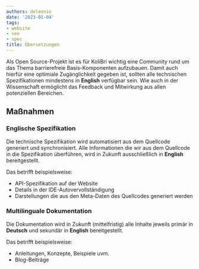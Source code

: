```yaml
---
authors: deleonio
date: '2023-01-04'
tags:
- website
- seo
- spec
title: Übersetzungen
---
```


Als Open Source-Projekt ist es für KoliBri wichtig eine Community rund
um das Thema barrierefreie Basis-Komponenten aufzubauen. Damit auch hierfür
eine optimiale Zugänglichkeit gegeben ist, sollten alle technischen
Spezifikationen mindestens in **English** verfügbar sein. Wie auch in der
Wissenschaft ermöglicht das Feedback und Mitwirkung aus allen potenziellen
Bereichen.

## Maßnahmen

### Englische Spezifikation

Die technische Spezifikation wird automatisiert aus dem Quellcode generiert
und synchronisiert. Alle Informationen die wir aus dem Quellcode in die
Spezifikation überführen, wird in Zukunft ausschließlich in **English**
bereitgestellt.

Das betrifft beispielsweise:

- API-Spezifikation auf der Website
- Details in der IDE-Autovervollständigung
- Darstellungen die aus den Meta-Daten des Quellcodes generiert werden

### Multilinguale Dokumentation

Die Dokumentation wird in Zukunft (mittelfristig) alle Inhalte jeweils primär in
**Deutsch** und sekundär in **English** bereitgestellt.

Das betrifft beispielsweise:

- Anleitungen, Konzepte, Beispiele uvm.
- Blog-Beiträge